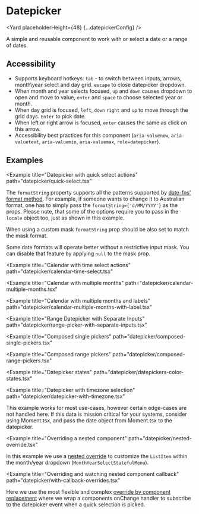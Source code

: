 <!--
Copyright (c) Uber Technologies, Inc.

This source code is licensed under the MIT license found in the
LICENSE file in the root directory of this source tree.
-->






# Datepicker

<Yard placeholderHeight={48} {...datepickerConfig} />

A simple and reusable component to work with or select a date or a range of dates.

## Accessibility

- Supports keyboard hotkeys: `tab` - to switch between inputs, arrows, month\year select and day grid. `escape` to close datepicker dropdown.
- When month and year selects focused, `up` and `down` causes dropdown to open and move to value, `enter` and `space` to choose selected year or month.
- When day grid is focused, `left`, `down` `right` and `up` to move through the grid days. `Enter` to pick date.
- When left or right arrow is focused, `enter` causes the same as click on this arrow.
- Accessibility best practices for this component (`aria-valuenow`, `aria-valuetext`, `aria-valuemin`, `aria-valuemax`, `role=datepicker`).

## Examples

<Example title="Datepicker basic usage" path="datepicker/basic.tsx">
  <DatepickerBasic />
</Example>

<Example title="Datepicker in a popover" path="datepicker/in-popover.tsx">
  <DatepickerInPopover />
</Example>

<Example
  title="Datepicker with quick select actions"
  path="datepicker/quick-select.tsx"
>
  <DatepickerQuickSelect />
</Example>

<Example title="Datepicker with localization" path="datepicker/i18n.tsx">
  <DatepickerI18n />
</Example>

The `formatString` property supports all the patterns supported by [date-fns' format method](https://date-fns.org/v2.8.1/docs/format).
For example, if someone wants to change it to Australian format, one has to simply pass the `formatString={'d/MM/YYYY'}` as the props.
Please note, that some of the options require you to pass in the `locale` object too, just as shown in this example.

<Example title="Datepicker with overrides" path="datepicker/with-overrides.tsx">
  <DatepickerWithOverrides />
</Example>

<Example title="Datepicker with custom mask" path="datepicker/with-mask.tsx">
  <DatepickerWithMask />
</Example>

When using a custom mask `formatString` prop should be also set to match the mask format.

<Example title="Datepicker with no mask" path="datepicker/null-mask.tsx">
  <DatepickerNullMask />
</Example>

Some date formats will operate better without a restrictive input mask. You can disable that feature by applying `null` to the mask prop.

<Example
  title="Calendar with time select actions"
  path="datepicker/calendar-time-select.tsx"
>
  <DatepickerTimeSelect />
</Example>

<Example
  title="Calendar with multiple months"
  path="datepicker/calendar-multiple-months.tsx"
>
  <DatepickerMultipleMonths />
</Example>

<Example
  title="Calendar with multiple months and labels"
  path="datepicker/calendar-multiple-months-with-label.tsx"
>
  <DatepickerMultipleMonthsWithLabel />
</Example>

<Example
  title="Range Datepicker with Separate Inputs"
  path="datepicker/range-picker-with-separate-inputs.tsx"
>
  <RangeDatepickerSeparateInputs />
</Example>

<Example
  title="Composed single pickers"
  path="datepicker/composed-single-pickers.tsx"
>
  <ComposedSinglePickers />
</Example>

<Example
  title="Composed range pickers"
  path="datepicker/composed-range-pickers.tsx"
>
  <ComposedRangePickers />
</Example>

<Example
  title="Datepicker states"
  path="datepicker/datepickers-color-states.tsx"
>
  <DatepickersColorStates />
</Example>

<Example
  title="Datepicker with timezone selection"
  path="datepicker/datepicker-with-timezone.tsx"
>
  This example works for most use-cases, however certain edge-cases are not
  handled here. If this data is mission critical for your systems, consider
  using Moment.tsx, and pass the date object from Moment.tsx to the datepicker.
  <DatepickerTimezone />
</Example>

<Example
  title="Overriding a nested component"
  path="datepicker/nested-override.tsx"
>
  <NestedOverride />
</Example>

In this example we use a [nested override](/guides/understanding-overrides/#override-nested-components) to customize the `ListItem` within the month/year dropdown (`MonthYearSelectStatefulMenu`).

<Example
  title="Overriding and watching nested component callback"
  path="datepicker/with-callback-overrides.tsx"
>
  <NestedOverridePropMerge />
</Example>

Here we use the most flexible and complex [override by component replacement](/guides/understanding-overrides/#override-the-entire-subcomponent) where we wrap a components onChange handler to subscribe to the datepicker event when a quick selection is picked.

<Exports
  component={DatepickerExports}
  title="Datepicker exports"
  path="baseui/datepicker"
/>
